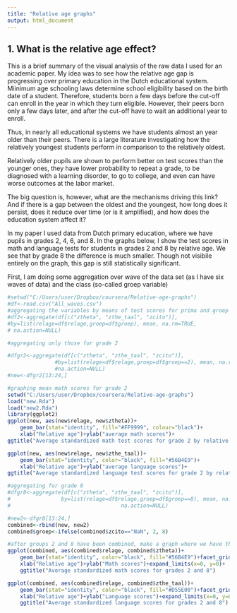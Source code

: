 ```yaml
---
title: "Relative age graphs"
output: html_document
---
```


## 1. What is the relative age effect?
This is a brief summary of the visual analysis of the raw data I used for an academic paper. My idea was to see how the relative age gap is progressing over primary education in the Dutch educational system. Miinimum age schooling laws determine school eligibility based on the birth date of a student. Therefore, students born a few days before the cut-off can enroll in the year in which they turn eligible. However, their peers born only a few days later, and after the cut-off have to wait an additional year to enroll. 

Thus, in nearly all educational systems we have students almost an year older than their peers. There is a large literature investigating how the relatively youngest students perform in comparison to the relatively oldest.

Relatively older pupils are shown to perform better on test scores than the younger ones, they have lower probability to repeat a grade, to be diagnosed with a learning disorder, to go to college, and even can have worse outcomes at the labor market.

The big question is, however, what are the mechanisms driving this link? And if there is a gap between the oldest and the youngest, how long does it persist, does it reduce over time (or is it amplified), and how does the education system affect it?

In my paper I used data from Dutch primary education, where we have pupils in grades 2, 4, 6, and 8. In the graphs below, I show the test scores in math and language tests for students in grades 2 and 8 by relative age. We see that by grade 8 the difference is much smaller. Though not visibile entirely on the graph, this gap is still statistically significant. 

First, I am doing some aggregation over wave of the data set (as I have six waves of data) and the class (so-called groep variable)
```r

#setwd("C:/Users/user/Dropbox/coursera/Relative-age-graphs")
#df<-read.csv("All_waves.csv")
#aggregating the variables by means of test scores for prima and groep
#df2<-aggregate(df[c("ztheta", "zthe_taal", "zcito")],             
#by=list(relage=df$relage,groep=df$groep), mean, na.rm=TRUE, 
# na.action=NULL)

#aggregating only those for grade 2

#dfgr2<-aggregate(df[c("ztheta", "zthe_taal", "zcito")],             
               #by=list(relage=df$relage,groep=df$groep==2), mean, na.rm=TRUE, 
               #na.action=NULL)
#new<-dfgr2[13:24,]
```

```r
#graphing mean math scores for grade 2
setwd("C:/Users/user/Dropbox/coursera/Relative-age-graphs")
load("new.Rda")
load("new2.Rda")
library(ggplot2)
ggplot(new, aes(new$relage, new$ztheta))+
    geom_bar(stat="identity", fill="#FF9999", colour="black")+
    xlab("Relative age")+ylab("average math scores")+ 
ggtitle("Average standardized math test scores for grade 2 by relative age")

ggplot(new, aes(new$relage, new$zthe_taal))+
    geom_bar(stat="identity", color="black", fill="#56B4E9")+
    xlab("Relative age")+ylab("average language scores")+ 
ggtitle("Average standardized language test scores for grade 2 by relative age")

```

```r
#aggregating for grade 8
#dfgr8<-aggregate(df[c("ztheta", "zthe_taal", "zcito")],             
#                by=list(relage=df$relage,groep=df$groep==8), mean, na.rm=TRUE, 
#                                   na.action=NULL)

#new2<-dfgr8[13:24,]
combined<-rbind(new, new2)
combined$groep<-ifelse(combined$zcito=="NaN", 2, 8)
```



```r
#after groups 2 and 8 have been combined, make a graph where we have them both
ggplot(combined, aes(combined$relage, combined$ztheta))+
    geom_bar(stat="identity", color="black", fill="#56B4E9")+facet_grid(.~groep)+
    xlab("Relative age")+ylab("Math scores")+expand_limits(x=0, y=0)+
    ggtitle("Average standardized math scores for grades 2 and 8")

ggplot(combined, aes(combined$relage, combined$zthe_taal))+
    geom_bar(stat="identity", color="black", fill="#D55E00")+facet_grid(.~groep)+
    xlab("Relative age")+ylab("Language scores")+expand_limits(x=0, y=0)+
    ggtitle("Average standardized language scores for grades 2 and 8")

```

